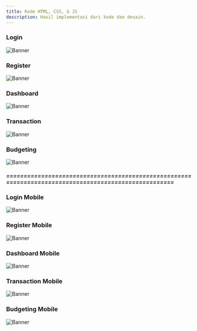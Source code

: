 ```yaml
---
title: Kode HTML, CSS, & JS
description: Hasil implementasi dari kode dan desain.
---
```


### Login   
![Banner](/images/sign_in.png)

### Register
![Banner](/images/sign_up.png)

### Dashboard
![Banner](/images/dashboard_.png)

### Transaction
![Banner](/images/transaction_.png)

### Budgeting
![Banner](/images/budget_web.png)

##### =====================================================================================================

### Login Mobile
![Banner](/images/sign_inmobile.png)

### Register Mobile
![Banner](/images/sign_upmobile.png)

### Dashboard Mobile
![Banner](/images/dashboard_mobile.png)

### Transaction Mobile
![Banner](/images/transaction_mobile.png)

### Budgeting Mobile
![Banner](/images/budget_mobile.png)